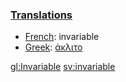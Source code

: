 === [[Translations]] ===
*[[French]]: invariable
*[[Greek]]: [[άκλιτο]]

[[gl:Invariable]]
[[sv:invariable]]